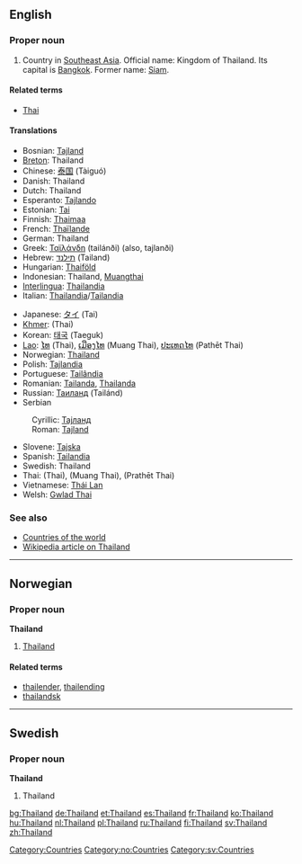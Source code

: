 ==English==

===Proper noun===
{{en-proper noun}}

# Country in [[Southeast Asia]]. Official name: Kingdom of Thailand. Its capital is [[Bangkok]]. Former name: [[Siam]].

====Related terms====
*[[Thai]]

====Translations====
{{top}}
*Bosnian: [[Tajland#Bosnian|Tajland]] {{m}}
*[[Breton]]: Thailand
*Chinese: [[泰国]] (Tàiguó)
*Danish: Thailand
*Dutch: Thailand
*Esperanto: [[Tajlando]]
*Estonian: [[Tai]]
*Finnish: [[Thaimaa]]
*French: [[Thaïlande]] {{f}}
*German: Thailand {{n}}
*Greek: [[Ταϊλάνδη]] (tailánði) (also, tajlanði) {{f}}
*Hebrew: [[תילנד]] (Tailand)
*Hungarian: [[Thaiföld]]
*Indonesian: Thailand, [[Muangthai]]
*[[Interlingua]]: [[Thailandia]]
*Italian: [[Thailandia]]/[[Tailandia]] {{f}}
{{mid}}
*Japanese: [[タイ]] (Tai)
*[[Khmer]]: {{KMchar|[[ថៃ]]}} (Thai)
*Korean: [[태국]] (Taeguk)
*[[Lao]]: [[ໄທ]] (Thai), [[ເມືອງໄທ]] (Muang Thai), [[ປະເທດໄທ]] (Pathēt Thai)
*Norwegian: [[#Norwegian|Thailand]]
*Polish: [[Tajlandia]]
*Portuguese: [[Tailândia]]
*Romanian: [[Tailanda]], [[Thailanda]] {{f}}
*Russian: [[Таиланд]] (Tailánd) {{m}}
*Serbian
:Cyrillic: [[Тајланд#Serbian|Тајланд]] {{m}}
:Roman: [[Tajland#Serbian|Tajland]] {{m}}
*Slovene: [[Tajska]] {{f}}
*Spanish: [[Tailandia]]
*Swedish: Thailand
*Thai: {{THchar|[[ไทย]]}} (Thai), {{THchar|[[เมืองไทย]]}} (Muang Thai), {{THchar|[[ประเทศไทย]]}} (Prathēt Thai)
*Vietnamese: [[Thái Lan]]
*Welsh: [[Gwlad Thai]]
{{bottom}}

===See also===
*[[Countries of the world]]
*[[w:Thailand|Wikipedia article on Thailand]]

[[Category:Countries]]


----

==Norwegian==
===Proper noun===
[[Category:no:Countries]]
'''Thailand'''
#[[#English|Thailand]]
====Related terms====
*[[thailender]], [[thailending]]
*[[thailandsk]]

----
==Swedish==
===Proper noun===
'''Thailand'''
# Thailand

[[Category:sv:Countries]]

[[bg:Thailand]]
[[de:Thailand]]
[[et:Thailand]]
[[es:Thailand]]
[[fr:Thailand]]
[[ko:Thailand]]
[[hu:Thailand]]
[[nl:Thailand]]
[[pl:Thailand]]
[[ru:Thailand]]
[[fi:Thailand]]
[[sv:Thailand]]
[[zh:Thailand]]